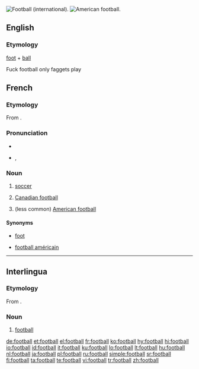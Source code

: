 [[Image:UEFA-Women's Cup Final 2005 at Potsdam 1.jpg|thumb|right|Football (international).]]
[[Image:Vince Young scores a touchdown in the 2005 Big 12 Championship Game.JPG|thumb|right|American football.]]
==English==
{{wikipedia|football (word)}}

===Etymology===
[[foot]] + [[ball]]

Fuck football only faggets play

==French==

===Etymology===
From {{etyl|en|fr}}.

===Pronunciation===
* {{audio|Fr-football.ogg|audio}}
* {{IPA|/fut.bɔl/|lang=fr}}, {{SAMPA|/fut.bOl/}}

===Noun===
{{fr-noun|m}}

# {{European French}} [[soccer]]
# {{Canadian French}} [[Canadian football]]
# (less common) [[American football]]

====Synonyms====
* {{sense|soccer}} {{qualifier|colloquial}} [[foot]]
* {{sense|American football}} [[football américain]]

----

==Interlingua==

===Etymology===
From {{etyl|en|ia}}.

===Noun===
{{ia-noun|-}}

# [[#English|football]] {{i|soccer}}

[[de:football]]
[[et:football]]
[[el:football]]
[[fr:football]]
[[ko:football]]
[[hy:football]]
[[hi:football]]
[[io:football]]
[[id:football]]
[[it:football]]
[[ku:football]]
[[lo:football]]
[[lt:football]]
[[hu:football]]
[[nl:football]]
[[ja:football]]
[[pl:football]]
[[ru:football]]
[[simple:football]]
[[sr:football]]
[[fi:football]]
[[ta:football]]
[[te:football]]
[[vi:football]]
[[tr:football]]
[[zh:football]]